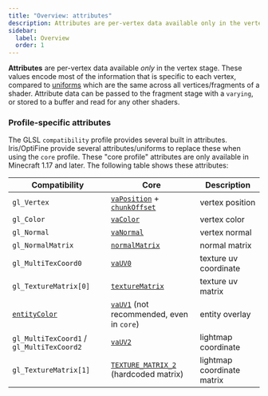 ```yaml
---
title: "Overview: attributes"
description: Attributes are per-vertex data available only in the vertex stage.
sidebar:
  label: Overview
  order: 1
---
```


**Attributes** are per-vertex data available *only* in the vertex stage. These values encode most of the information that is specific to each vertex, compared to [uniforms](/current/reference/uniforms/overview/) which are the same across all vertices/fragments of a shader. Attribute data can be passed to the fragment stage with a `varying`, or stored to a buffer and read for any other shaders.


### Profile-specific attributes
The GLSL `compatibility` profile provides several built in attributes. Iris/OptiFine provide several attributes/uniforms to replace these when using the `core` profile. These "core profile" attributes are only available in Minecraft 1.17 and later. The following table shows these attributes:

| Compatibility                                                       | Core                                                                                                                            | Description                |
| ------------------------------------------------------------------- | ------------------------------------------------------------------------------------------------------------------------------- | -------------------------- |
| `gl_Vertex`                                                         | [`vaPosition`](/current/reference/attributes/vaposition/) + [`chunkOffset`](/current/reference/uniforms/rendering/#chunkoffset) | vertex position            |
| `gl_Color`                                                          | [`vaColor`](/current/reference/attributes/vacolor/)                                                                             | vertex color               |
| `gl_Normal`                                                         | [`vaNormal`](/current/reference/attributes/vanormal/)                                                                           | vertex normal              |
| `gl_NormalMatrix`                                                   | [`normalMatrix`](/current/reference/uniforms/matrices/#normalmatrix)                                                            | normal matrix              |
| `gl_MultiTexCoord0`                                                 | [`vaUV0`](/current/reference/attributes/vauv0/)                                                                                 | texture uv coordinate      |
| `gl_TextureMatrix[0]`                                               | [`textureMatrix`](/current/reference/uniforms/matrices/#texturematrix)                                                          | texture uv matrix          |
| [`entityColor`](/current/reference/uniforms/rendering/#entitycolor) | [`vaUV1`](/current/reference/attributes/vauv1/) (not recommended, even in `core`)                                               | entity overlay             |
| `gl_MultiTexCoord1` / `gl_MultiTexCoord2`                           | [`vaUV2`](/current/reference/attributes/vauv2/)                                                                                 | lightmap coordinate        |
| `gl_TextureMatrix[1]`                                               | [`TEXTURE_MATRIX_2`](/current/reference/attributes/vauv2/) (hardcoded matrix)                                                   | lightmap coordinate matrix |
